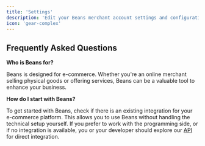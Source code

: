 ```yaml
---
title: 'Settings'
description: 'Edit your Beans merchant account settings and configuration.'
icon: 'gear-complex'
---
```


## Frequently Asked Questions

**Who is Beans for?**

Beans is designed for e-commerce. Whether you're an online merchant selling physical goods or
offering services, Beans can be a valuable tool to enhance your business.

**How do I start with Beans?**

To get started with Beans, check if there is an existing integration for your e-commerce
platform. This allows you to use Beans without handling the technical setup yourself. If
you prefer to work with the programming side, or if no integration is available, you or
your developer should explore our [API](https://api.trybeans.com/v3/doc/) for direct integration.

